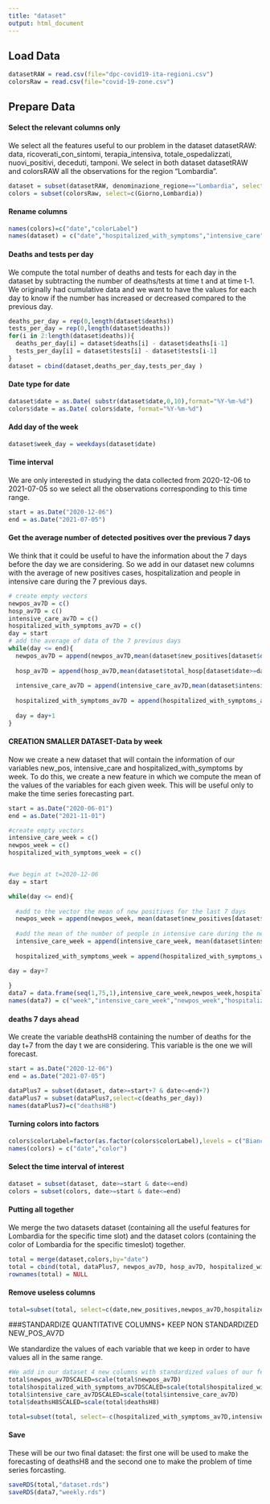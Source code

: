 ```yaml
---
title: "dataset"
output: html_document
---
```


## Load Data

```r
datasetRAW = read.csv(file="dpc-covid19-ita-regioni.csv")
colorsRaw = read.csv(file="covid-19-zone.csv")
```

## Prepare Data

#### Select the relevant columns only

We select all the features useful to our problem in the dataset datasetRAW: data, ricoverati_con_sintomi, terapia_intensiva, totale_ospedalizzati, nuovi_positivi, deceduti, tamponi. We select in both dataset datasetRAW and colorsRAW all the observations for the region "Lombardia".

```r
dataset = subset(datasetRAW, denominazione_regione=="Lombardia", select=c(data, ricoverati_con_sintomi, terapia_intensiva, totale_ospedalizzati, nuovi_positivi, deceduti, tamponi))
colors = subset(colorsRaw, select=c(Giorno,Lombardia))
```

#### Rename columns

```r
names(colors)=c("date","colorLabel")
names(dataset) = c("date","hospitalized_with_symptoms","intensive_care","total_hosp","new_positives","deaths","tests")
```

#### Deaths and tests per day

We compute the total number of deaths and tests for each day in the dataset by subtracting the number of deaths/tests at time t and at time t-1. We originally had cumulative data and we want to have the values for each day to know if the number has increased or decreased compared to the previous day.

```r
deaths_per_day = rep(0,length(dataset$deaths))
tests_per_day = rep(0,length(dataset$deaths))
for(i in 2:length(dataset$deaths)){
  deaths_per_day[i] = dataset$deaths[i] - dataset$deaths[i-1]
  tests_per_day[i] = dataset$tests[i] - dataset$tests[i-1]
}
dataset = cbind(dataset,deaths_per_day,tests_per_day )
```

#### Date type for date

```r
dataset$date = as.Date( substr(dataset$date,0,10),format="%Y-%m-%d")
colors$date = as.Date( colors$date, format="%Y-%m-%d")
```

#### Add day of the week

```r
dataset$week_day = weekdays(dataset$date)
```

#### Time interval

We are only interested in studying the data collected from 2020-12-06 to 2021-07-05 so we select all the observations corresponding to this time range.

```r
start = as.Date("2020-12-06")
end = as.Date("2021-07-05")
```

#### Get the average number of detected positives over the previous 7 days

We think that it could be useful to have the information about the 7 days before the day we are considering. So we add in our dataset new columns with the average of new positives cases, hospitalization and people in intensive care during the 7 previous days.

```r
# create empty vectors
newpos_av7D = c()
hosp_av7D = c()
intensive_care_av7D = c()
hospitalized_with_symptoms_av7D = c()
day = start
# add the average of data of the 7 previous days
while(day <= end){
  newpos_av7D = append(newpos_av7D,mean(dataset$new_positives[dataset$date>=day-7 & dataset$date <= day-1]))
  
  hosp_av7D = append(hosp_av7D,mean(dataset$total_hosp[dataset$date>=day-7 & dataset$date <= day-1]))
  
  intensive_care_av7D = append(intensive_care_av7D,mean(dataset$intensive_care[dataset$date>=day-7 & dataset$date <= day-1]))
  
  hospitalized_with_symptoms_av7D = append(hospitalized_with_symptoms_av7D,mean(dataset$hospitalized_with_symptoms[dataset$date>=day-7 & dataset$date <= day-1]))
  
  day = day+1
}
```

#### CREATION SMALLER DATASET-Data by week

Now we create a new dataset that will contain the information of our variables new_pos, intensive_care and hospitalized_with_symptoms by week. To do this, we create a new feature in which we compute the mean of the values of the variables for each given week. This will be useful only to make the time series forecasting part.

```r
start = as.Date("2020-06-01")
end = as.Date("2021-11-01")

#create empty vectors
intensive_care_week = c() 
newpos_week = c()
hospitalized_with_symptoms_week = c()


#we begin at t=2020-12-06
day = start

while(day <= end){
   
  #add to the vector the mean of new positives for the last 7 days
  newpos_week = append(newpos_week, mean(dataset$new_positives[dataset$date>=day-7 & dataset$date <= day-1]))
  
  #add the mean of the number of people in intensive care during the next 7 days from the current day
  intensive_care_week = append(intensive_care_week, mean(dataset$intensive_care[dataset$date>=day & dataset$date <= day+6]))
  
  hospitalized_with_symptoms_week = append(hospitalized_with_symptoms_week,mean(dataset$hospitalized_with_symptoms[dataset$date>=day-7 & dataset$date <= day-1]))

day = day+7
  
}
data7 = data.frame(seq(1,75,1),intensive_care_week,newpos_week,hospitalized_with_symptoms_week)
names(data7) = c("week","intensive_care_week","newpos_week","hospitalized_with_symptoms_week")
```

#### deaths 7 days ahead

We create the variable deathsH8 containing the number of deaths for the day t+7 from the day t we are considering. This variable is the one we will forecast.

```r
start = as.Date("2020-12-06")
end = as.Date("2021-07-05")

dataPlus7 = subset(dataset, date>=start+7 & date<=end+7)
dataPlus7 = subset(dataPlus7,select=c(deaths_per_day))
names(dataPlus7)=c("deathsH8")
```

#### Turning colors into factors

```r
colors$colorLabel=factor(as.factor(colors$colorLabel),levels = c("Bianca","Gialla","Arancione","Rossa"))
names(colors) = c("date","color")
```

#### Select the time interval of interest

```r
dataset = subset(dataset, date>=start & date<=end)
colors = subset(colors, date>=start & date<=end)
```

#### Putting all together

We merge the two datasets dataset (containing all the useful features for Lombardia for the specific time slot) and the dataset colors (containing the color of Lombardia for the specific timeslot) together.

```r
total = merge(dataset,colors,by="date")
total = cbind(total, dataPlus7, newpos_av7D, hosp_av7D, hospitalized_with_symptoms_av7D, intensive_care_av7D)
rownames(total) = NULL
```

#### Remove useless columns

```r
total=subset(total, select=c(date,new_positives,newpos_av7D,hospitalized_with_symptoms_av7D,intensive_care_av7D,color,deathsH8))
```

###STANDARDIZE QUANTITATIVE COLUMNS+ KEEP NON STANDARDIZED NEW_POS_AV7D

We standardize the values of each variable that we keep in order to have values all in the same range.

```r
#We add in our dataset 4 new columns with standardized values of our features
total$newpos_av7DSCALED=scale(total$newpos_av7D)
total$hospitalized_with_symptoms_av7DSCALED=scale(total$hospitalized_with_symptoms_av7D)
total$intensive_care_av7DSCALED=scale(total$intensive_care_av7D)
total$deathsH8SCALED=scale(total$deathsH8)

total=subset(total, select=-c(hospitalized_with_symptoms_av7D,intensive_care_av7D))
```

#### Save

These will be our two final dataset: the first one will be used to make the forecasting of deathsH8 and the second one to make the problem of time series forcasting.

```r
saveRDS(total,"dataset.rds")
saveRDS(data7,"weekly.rds")
```
